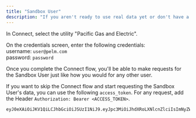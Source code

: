 ```yaml
---
title: "Sandbox User"
description: "If you aren't ready to use real data yet or don't have a utility account available with which to test, you can test Pelm using the Sandbox User."
---
```


In Connect, select the utility "Pacific Gas and Electric".

On the credentials screen, enter the following credentials:  
username: `user@pelm.com`  
password: `password`

Once you complete the Connect flow, you'll be able to make requests for the Sandbox User just like how you would for any other user.

If you want to skip the Connect flow and start requesting the Sandbox User's data, you can use the following `access_token`. For any request, add the Header `Authorization: Bearer <ACCESS_TOKEN>`.

```md Example Access Token
eyJ0eXAiOiJKV1QiLCJhbGciOiJSUzI1NiJ9.eyJpc3MiOiJhdXRoLXNlcnZlciIsImNyZWF0ZWRfYXQiOjE2NTkzODE0NTguMDE5NzY5MiwidXNlciI6IjAwMDAwMDAwLTAwMDAtMDAwMC0wMDAwLTAwMDAwMDAwMDAwMCIsImNsaWVudF9pZCI6IjAwMDAwMDAwLTAwMDAtMDAwMC0wMDAwLTAwMDAwMDAwMDAwMCJ9.mYv4h4e6CNNz8YeDinO6IgmVXwgQ1KIssa5Y3yWq7M2nMAJ\_-ZbRS6QCvFV8glhDYJ_zhlSM54QC9LWgMeRKAqebcj-McyYAxjsZZI6DlWjv-CxIkPnG0lODwOZW_8-IMDZMULyJkBmHDi3UoaCB-qYv0PIR94KbCGOA6ej3Srgy5vRV\_\_S0D-oRYdysYZszuiCf276VGYnIjFyYEYaLptBAYfPYXRfmf3EszBilL7yRGoqil0yUpiEg64tFo8QlSwfDNi7MSpUkgQy6YXxJRSdQIJszqvZjEqMfROBe3ncalOjIX8n8-THGpvIol914Uo9nJxJnYw7FL3syzhXUZQ
```
